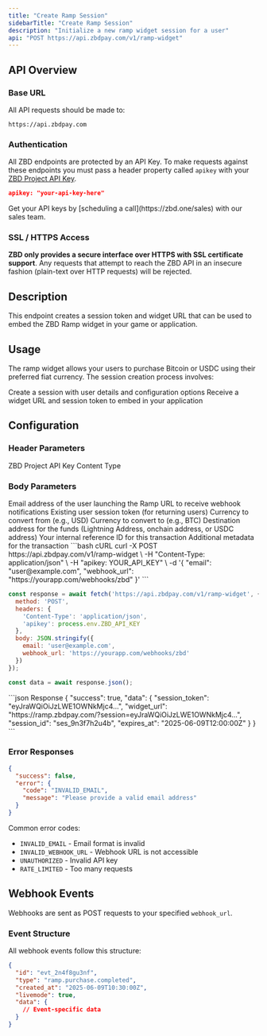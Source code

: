 ```yaml
---
title: "Create Ramp Session"
sidebarTitle: "Create Ramp Session"
description: "Initialize a new ramp widget session for a user"
api: "POST https://api.zbdpay.com/v1/ramp-widget"
---
```


## API Overview

### Base URL

All API requests should be made to:

```
https://api.zbdpay.com
```

### Authentication

All ZBD endpoints are protected by an API Key. To make requests against these endpoints you must pass a header property called `apikey` with your [ZBD Project API Key](/get-started/api-keys).

```json
apikey: "your-api-key-here"
```

<Note>
  Get your API keys by [scheduling a call](https://zbd.one/sales) with our sales team.
</Note>

### SSL / HTTPS Access

**ZBD only provides a secure interface over HTTPS with SSL certificate support**. Any requests that attempt to reach the ZBD API in an insecure fashion (plain-text over HTTP requests) will be rejected.

## Description

This endpoint creates a session token and widget URL that can be used to embed the ZBD Ramp widget in your game or application.

## Usage

The ramp widget allows your users to purchase Bitcoin or USDC using their preferred fiat currency. The session creation process involves:

<CardGroup cols={1}>
  <Card title="First" icon="1" color="#000000">
    Create a session with user details and configuration options
  </Card>
  <Card title="Second" icon="2" color="#000000">
    Receive a widget URL and session token to embed in your application
  </Card>
</CardGroup>

## Configuration

### Header Parameters

<ParamField required header="apikey" type="string">
  ZBD Project API Key
</ParamField>

<ParamField initialValue="application/json" header="Content-Type" type="string">
  Content Type
</ParamField>

### Body Parameters

<ParamField required body="email" type="string">
  Email address of the user launching the Ramp
</ParamField>

<ParamField required body="webhook_url" type="string">
  URL to receive webhook notifications
</ParamField>

<ParamField body="access_token" type="string">
  Existing user session token (for returning users)
</ParamField>

<ParamField body="quote_currency" type="string">
  Currency to convert from (e.g., USD)
</ParamField>

<ParamField body="base_currency" type="string">
  Currency to convert to (e.g., BTC)
</ParamField>

<ParamField body="destination" type="string">
  Destination address for the funds (Lightning Address, onchain address, or USDC address)
</ParamField>

<ParamField body="reference_id" type="string">
  Your internal reference ID for this transaction
</ParamField>

<ParamField body="metadata" type="object">
  Additional metadata for the transaction
</ParamField>

<CodeGroup>
```bash cURL
curl -X POST https://api.zbdpay.com/v1/ramp-widget \
  -H "Content-Type: application/json" \
  -H "apikey: YOUR_API_KEY" \
  -d '{
    "email": "user@example.com",
    "webhook_url": "https://yourapp.com/webhooks/zbd"
  }'
```

```javascript Node.js
const response = await fetch('https://api.zbdpay.com/v1/ramp-widget', {
  method: 'POST',
  headers: {
    'Content-Type': 'application/json',
    'apikey': process.env.ZBD_API_KEY
  },
  body: JSON.stringify({
    email: 'user@example.com',
    webhook_url: 'https://yourapp.com/webhooks/zbd'
  })
});

const data = await response.json();
```
</CodeGroup>

<ResponseExample>
```json Response
{
  "success": true,
  "data": {
    "session_token": "eyJraWQiOiJzLWE1OWNkMjc4...",
    "widget_url": "https://ramp.zbdpay.com/?session=eyJraWQiOiJzLWE1OWNkMjc4...",
    "session_id": "ses_9n3f7h2u4b",
    "expires_at": "2025-06-09T12:00:00Z"
  }
}
```
</ResponseExample>

### Error Responses

```json
{
  "success": false,
  "error": {
    "code": "INVALID_EMAIL",
    "message": "Please provide a valid email address"
  }
}
```

Common error codes:
- `INVALID_EMAIL` - Email format is invalid
- `INVALID_WEBHOOK_URL` - Webhook URL is not accessible
- `UNAUTHORIZED` - Invalid API key
- `RATE_LIMITED` - Too many requests

## Webhook Events

Webhooks are sent as POST requests to your specified `webhook_url`.

### Event Structure

All webhook events follow this structure:

```json
{
  "id": "evt_2n4f8gu3nf",
  "type": "ramp.purchase.completed",
  "created_at": "2025-06-09T10:30:00Z",
  "livemode": true,
  "data": {
    // Event-specific data
  }
}
```